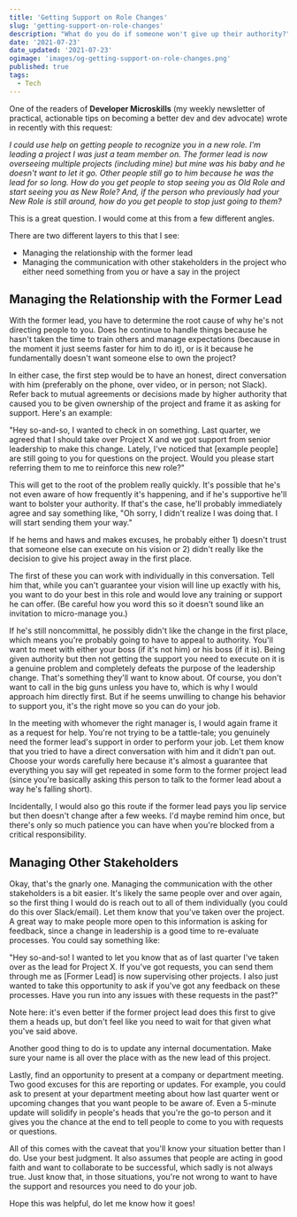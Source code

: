 ```yaml
---
title: 'Getting Support on Role Changes'
slug: 'getting-support-on-role-changes'
description: "What do you do if someone won't give up their authority?"
date: '2021-07-23'
date_updated: '2021-07-23'
ogimage: 'images/og-getting-support-on-role-changes.png'
published: true
tags:
  - Tech
---
```


One of the readers of **Developer Microskills** (my weekly newsletter of practical, actionable tips on becoming a better dev and dev advocate) wrote in recently with this request:

_I could use help on getting people to recognize you in a new role. I'm leading a project I was just a team member on. The former lead is now overseeing multiple projects (including mine) but mine was his baby and he doesn't want to let it go. Other people still go to him because he was the lead for so long. How do you get people to stop seeing you as Old Role and start seeing you as New Role? And, if the person who previously had your New Role is still around, how do you get people to stop just going to them?_

This is a great question. I would come at this from a few different angles.

There are two different layers to this that I see:

- Managing the relationship with the former lead
- Managing the communication with other stakeholders in the project who either need something from you or have a say in the project

## Managing the Relationship with the Former Lead

With the former lead, you have to determine the root cause of why he's not directing people to you. Does he continue to handle things because he hasn't taken the time to train others and manage expectations (because in the moment it just seems faster for him to do it), or is it because he fundamentally doesn't want someone else to own the project?

In either case, the first step would be to have an honest, direct conversation with him (preferably on the phone, over video, or in person; not Slack). Refer back to mutual agreements or decisions made by higher authority that caused you to be given ownership of the project and frame it as asking for support. Here's an example:

"Hey so-and-so, I wanted to check in on something. Last quarter, we agreed that I should take over Project X and we got support from senior leadership to make this change. Lately, I've noticed that [example people] are still going to you for questions on the project. Would you please start referring them to me to reinforce this new role?"

This will get to the root of the problem really quickly. It's possible that he's not even aware of how frequently it's happening, and if he's supportive he'll want to bolster your authority. If that's the case, he'll probably immediately agree and say something like, "Oh sorry, I didn't realize I was doing that. I will start sending them your way."

If he hems and haws and makes excuses, he probably either 1) doesn't trust that someone else can execute on his vision or 2) didn't really like the decision to give his project away in the first place.

The first of these you can work with individually in this conversation. Tell him that, while you can't guarantee your vision will line up exactly with his, you want to do your best in this role and would love any training or support he can offer. (Be careful how you word this so it doesn't sound like an invitation to micro-manage you.)

If he's still noncommittal, he possibly didn't like the change in the first place, which means you're probably going to have to appeal to authority. You'll want to meet with either your boss (if it's not him) or his boss (if it is). Being given authority but then not getting the support you need to execute on it is a genuine problem and completely defeats the purpose of the leadership change. That's something they'll want to know about. Of course, you don't want to call in the big guns unless you have to, which is why I would approach him directly first. But if he seems unwilling to change his behavior to support you, it's the right move so you can do your job.

In the meeting with whomever the right manager is, I would again frame it as a request for help. You're not trying to be a tattle-tale; you genuinely need the former lead's support in order to perform your job. Let them know that you tried to have a direct conversation with him and it didn't pan out. Choose your words carefully here because it's almost a guarantee that everything you say will get repeated in some form to the former project lead (since you're basically asking this person to talk to the former lead about a way he's falling short).

Incidentally, I would also go this route if the former lead pays you lip service but then doesn't change after a few weeks. I'd maybe remind him once, but there's only so much patience you can have when you're blocked from a critical responsibility.

## Managing Other Stakeholders

Okay, that's the gnarly one. Managing the communication with the other stakeholders is a bit easier. It's likely the same people over and over again, so the first thing I would do is reach out to all of them individually (you could do this over Slack/email). Let them know that you've taken over the project. A great way to make people more open to this information is asking for feedback, since a change in leadership is a good time to re-evaluate processes. You could say something like:

"Hey so-and-so! I wanted to let you know that as of last quarter I've taken over as the lead for Project X. If you've got requests, you can send them through me as [Former Lead] is now supervising other projects. I also just wanted to take this opportunity to ask if you've got any feedback on these processes. Have you run into any issues with these requests in the past?"

Note here: it's even better if the former project lead does this first to give them a heads up, but don't feel like you need to wait for that given what you've said above.

Another good thing to do is to update any internal documentation. Make sure your name is all over the place with as the new lead of this project.

Lastly, find an opportunity to present at a company or department meeting. Two good excuses for this are reporting or updates. For example, you could ask to present at your department meeting about how last quarter went or upcoming changes that you want people to be aware of. Even a 5-minute update will solidify in people's heads that you're the go-to person and it gives you the chance at the end to tell people to come to you with requests or questions.

All of this comes with the caveat that you'll know your situation better than I do. Use your best judgment. It also assumes that people are acting in good faith and want to collaborate to be successful, which sadly is not always true. Just know that, in those situations, you're not wrong to want to have the support and resources you need to do your job.

Hope this was helpful, do let me know how it goes!

